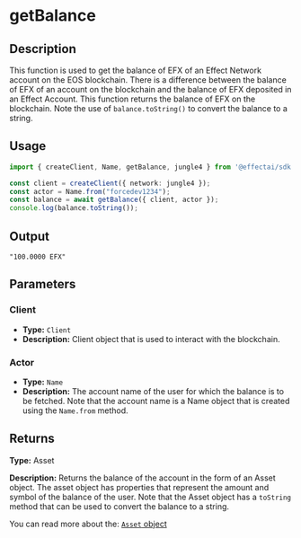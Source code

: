# getBalance

## Description

This function is used to get the balance of EFX of an Effect Network account on the EOS blockchain.
There is a difference between the balance of EFX of an account on the blockchain and the balance of EFX deposited in an Effect Account.
This function returns the balance of EFX on the blockchain.
Note the use of `balance.toString()` to convert the balance to a string.


## Usage

```ts
import { createClient, Name, getBalance, jungle4 } from '@effectai/sdk';

const client = createClient({ network: jungle4 });
const actor = Name.from("forcedev1234");
const balance = await getBalance({ client, actor });
console.log(balance.toString());
```

## Output

```
"100.0000 EFX"
```
## Parameters

### Client
- **Type:** `Client`
- **Description:** Client object that is used to interact with the blockchain.

### Actor

- **Type:** `Name`
- **Description:** 
The account name of the user for which the balance is to be fetched. 
Note that the account name is a Name object that is created using the `Name.from` method.

## Returns

**Type:**  Asset

**Description:** 
Returns the balance of the account in the form of an Asset object.
The asset object has properties that represent the amount and symbol of the balance of the user.
Note that the Asset object has a `toString` method that can be used to convert the balance to a string.

You can read more about the: [`Asset` object](/docs/glossary/asset)
